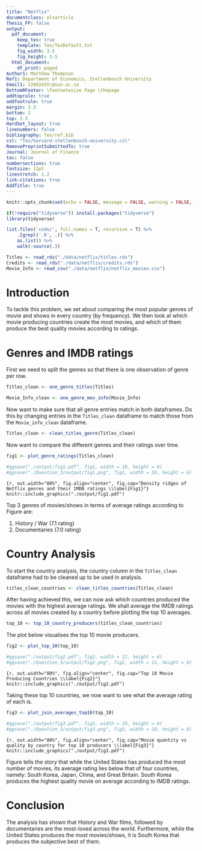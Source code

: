 ```yaml
---
title: "Netflix"
documentclass: elsarticle
Thesis_FP: false
output:
  pdf_document:
    keep_tex: true
    template: Tex/TexDefault.txt
    fig_width: 3.5
    fig_height: 3.5
  html_document:
    df_print: paged
Author1: Matthew Thompson
Ref1: Department of Economics, Stellenbosch University
Email1: 22892435\@sun.ac.za
BottomRFooter: \footnotesize Page \thepage
addtoprule: true
addfootrule: true
margin: 2.3
bottom: 2
top: 2.5
HardSet_layout: true
linenumbers: false
bibliography: Tex/ref.bib
csl: "Tex/harvard-stellenbosch-university.csl"
RemovePreprintSubmittedTo: true
Journal: Journal of Finance
toc: false
numbersections: true
fontsize: 11pt
linestretch: 1.2
link-citations: true
AddTitle: true
---
```


<!-- First: Set your default preferences for chunk options: -->

<!-- If you want a chunk's code to be printed, set echo = TRUE. message = FALSE stops R printing ugly package loading details in your final paper too. I also suggest setting warning = FALSE and checking for warnings in R, else you might find ugly warnings in your paper. -->

```r
knitr::opts_chunk$set(echo = FALSE, message = FALSE, warning = FALSE, fig.width = 6, fig.height = 5, fig.pos="H", fig.pos = 'H')

if(!require("tidyverse")) install.packages("tidyverse")
library(tidyverse)

list.files('code/', full.names = T, recursive = T) %>%
    .[grepl('.R', .)] %>% 
    as.list() %>% 
    walk(~source(.))
```

```r
Titles <- read_rds("./data/netflix/titles.rds")
Credits <- read_rds("./data/netflix/credits.rds")
Movie_Info <- read_csv("./data/netflix/netflix_movies.csv")
```


<!-- ############################## -->
<!-- # Start Writing here: -->
<!-- ############################## -->

# Introduction \label{Introduction}

To tackle this problem, we set about comparing the most popular genres of movie and shows in every country (by frequency). We then look at which movie producing countries create the most movies, and which of them produce the best quality movies according to ratings.


# Genres and IMDB ratings

First we need to split the genres so that there is one observation of genre per row.

```r

Titles_clean <- one_genre_titles(Titles)

Movie_Info_clean <- one_genre_mov_info(Movie_Info)
```

Now want to make sure that all genre entries match in both dataframes. Do this by changing entries in the `Titles_clean` dataframe to match those from the `Movie_info_clean` dataframe.

```r
Titles_clean <- clean_titles_genre(Titles_clean)
```


Now want to compare the different genres and their ratings over time.

```r
fig1 <- plot_genre_ratings(Titles_clean)

#ggsave("./output/fig1.pdf", fig1, width = 10, height = 6)
#ggsave("./Question_3/output/fig1.png", fig1, width = 10, height = 6)
```

```{r, out.width="80%", fig.align="center", fig.cap="Density ridges of Netflix genres and their IMDB ratings \\label{Fig1}"}
knitr::include_graphics("./output/fig1.pdf")
```

Top 3 genres of movies/shows in terms of average ratings according to Figure \ref{Fig1} are:

1. History / War (7.1 rating)
2. Documentaries (7.0 rating)

# Country Analysis

To start the country analysis, the country column in the `Titles_clean` dataframe had to be cleaned up to be used in analysis.

```r
titles_clean_countries <- clean_titles_countries(Titles_clean)
```

After having achieved this, we can now ask which countries produced the movies with the highest average ratings. We shall average the IMDB ratings across all movies created by a country before plotting the top 10 averages.

```r
top_10 <- top_10_country_producers(titles_clean_countries)
```

The plot below visualises the top 10 movie producers.

```r
fig2 <- plot_top_10(top_10)

#ggsave("./output/fig2.pdf", fig2, width = 12, height = 6)
#ggsave("./Question_3/output/fig2.png", fig2, width = 12, height = 6)
```

```{r, out.width="80%", fig.align="center", fig.cap="Top 10 Movie Producing Countries \\label{Fig2}"}
knitr::include_graphics("./output/fig2.pdf")
```

Taking these top 10 countries, we now want to see what the average rating of each is. 

```r
fig3 <- plot_join_averages_top10(top_10)

#ggsave("./output/fig3.pdf", fig3, width = 10, height = 6)
#ggsave("./Question_3/output/fig3.png", fig3, width = 10, height = 6)
```

```{r, out.width="80%", fig.align="center", fig.cap="Movie quantity vs quality by country for top 10 producers \\label{Fig3}"}
knitr::include_graphics("./output/fig3.pdf")
```

Figure \ref{Fig3} tells the story that while the United States has produced the most number of movies, its average rating lies below that of four countries, namely: South Korea, Japan, China, and Great Britain. South Korea produces the highest quality movie on average according to IMDB ratings.

# Conclusion

The analysis has shown that History and War films, followed by documentaries are the most-loved across the world. Furthermore, while the United States produces the most movies/shows, it is South Korea that produces the subjective best of them.


<!-- Make title of bibliography here: -->
<!-- \newpage -->

\newpage



<!-- <div id="refs"></div> -->




